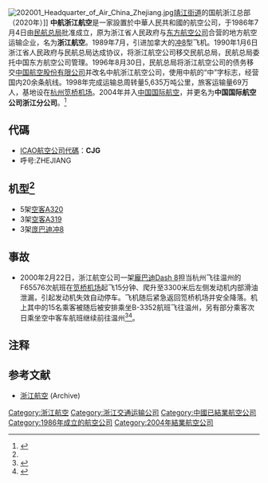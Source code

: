 {{Infobox Airline
|airline=<S>中航浙江航空<br>CNAC Zhejiang Airlines</S>
|logo=CNAC HK logo (blue).svg
|logo_size = 150px
|IATA=<S>F6</S>
|ICAO=<S>CJG</S>
|callsign=<S>ZHEJIANG</S>
|founded= 1986年
|ceased= 2004年
|commenced=
|headquarters= {{CHN}} [[杭州|杭州]] [[杭州笕桥机场|杭州笕桥机场]]
|destinations= {{CHN}}
|website = [http://wayback.archive.org/web/*/http://zjair.com zjair.com]
|}}
[[File:202001_Headquarter_of_Air_China_Zhejiang.jpg|thumb]][[靖江街道|靖江街道]]的国航浙江总部（2020年）]]
'''中航浙江航空'''是一家設置於中華人民共和國的航空公司，于1986年7月4日由[[中国民航局|民航总局]]批准成立，原为浙江省人民政府与[[中国东方航空|东方航空公司]]合营的地方航空运输企业，名为'''浙江航空'''。1989年7月，引进加拿大的[[冲8|冲8]]型飞机。1990年1月6日浙江省人民政府与民航总局达成协议，将浙江航空公司移交民航总局，民航总局委托中国东方航空公司管理。1996年8月30日，民航总局将浙江航空公司的债务移交[[中国航空公司|中国航空股份有限公司]]并改名中航浙江航空公司，使用中航的“中”字标志，经营国内20余条航线。1998年完成运输总周转量5,635万吨公里，旅客运输量69万人，基地设在[[杭州笕桥机场|杭州笕桥机场]]。2004年并入[[中国国际航空|中国国际航空]]，并更名为'''中国国际航空公司浙江分公司'''。<ref name=":0">{{Cite web|title=中航浙江航空公司|url=http://www.carnoc.com/mhzl/hkgszl/2000F6.htm|work=www.carnoc.com|accessdate=2019-04-06|archive-date=2019-08-30|archive-url=https://web.archive.org/web/20190830022020/http://www.carnoc.com/mhzl/hkgszl/2000F6.htm|dead-url=no}}</ref>

==代碼==
*[[ICAO航空公司代碼|ICAO航空公司代碼]]：'''CJG'''
*呼号:ZHEJIANG
==机型<ref name=":0" />==
* 5架[[空客A320|空客A320]]
*3架[[空客A320|空客A319]]
*3架[[冲8|庞巴迪冲8]]
==事故==
*2000年2月22日，浙江航空公司一架[[龐巴迪Dash_8|龐巴迪Dash 8]]担当杭州飞往温州的F65576次航班在[[笕桥机场|笕桥机场]]起飞15分钟、爬升至3300米后左侧发动机内部滑油泄漏，引起发动机失效自动停车。飞机随后紧急返回笕桥机场并安全降落。机上其中的15名乘客被随后被安排乘坐B-3352航班飞往温州，另有部分乘客次日乘坐空中客车航班继续前往温州<ref>{{cite news|title=图文：发动机出现故障 杭温航线昨演惊险一幕|url=http://news.sina.com.cn/china/2000-2-23/64409.html|publisher=新浪网|date=2000-02-23|accessdate=2018-06-20|archive-date=2018-06-20|archive-url=https://web.archive.org/web/20180620181121/http://news.sina.com.cn/china/2000-2-23/64409.html|dead-url=no}}</ref><ref>{{cite news|title=杭州迫降小型客机故障原因查清|url=http://news.sina.com.cn/china/2000-2-24/64776.html|publisher=新浪网|date=2000-02-24|accessdate=2018-06-20|archive-date=2018-06-20|archive-url=https://web.archive.org/web/20180620180829/http://news.sina.com.cn/china/2000-2-24/64776.html|dead-url=no}}</ref>。

== 注释 ==

{{Reflist}}

==参考文献==
*[http://wayback.archive.org/web/*/http://zjair.com 浙江航空] (Archive)

{{中國航空公司}}
[[Category:浙江航空|Category:浙江航空]]
[[Category:浙江交通运输公司|Category:浙江交通运输公司]]
[[Category:中國已結業航空公司|Category:中國已結業航空公司]]
[[Category:1986年成立的航空公司|Category:1986年成立的航空公司]]
[[Category:2004年結業航空公司|Category:2004年結業航空公司]]
